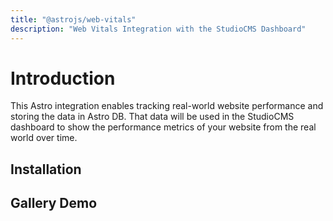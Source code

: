 ```yaml
---
title: "@astrojs/web-vitals"
description: "Web Vitals Integration with the StudioCMS Dashboard"
---
```



# Introduction

This Astro integration enables tracking real-world website performance and storing the data in Astro DB. That data will be used in the StudioCMS dashboard to show the performance metrics of your website from the real world over time.

## Installation

<PackageManagers type="exec" pkg="astro" args="add @astrojs/web-vitals" />

## Gallery Demo

<Gallery images={webVitalsImages} />